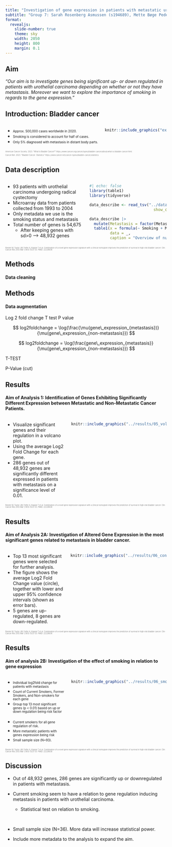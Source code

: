 ```yaml
---
title: "Investigation of gene expression in patients with metastatic urothelial carcinoma"
subtitle: "Group 7: Sarah Rosenberg Asmussen (s194689),	Mette Bøge Pedersen (s194679),	Caroline Amalie Bastholm Jensen (s213427), Jaime Noguera Piera (s233773), Yassine Turki (s231735)"
format:
  revealjs: 
    slide-number: true
    theme: sky
    width: 2050
    height: 800
    margin: 0.1
---
```


## Aim

<p style="text-align: center;">

*"Our aim is to investigate genes being significant up- or down regulated in patients with urothelial carcinoma depending on whether or not they have metastasis. Moreover we want to explore the importance of smoking in regards to the gene expression."*

</p>

## Introduction: Bladder cancer

::: columns
::: {.column width="60%"}
-   [Approx. 500,000 cases worldwide in 2020.]{style="font-size: 0.7em;"}
-   [Smoking is considered to account for half of cases.]{style="font-size: 0.7em;"}
-   [Only 5% diagnosed with metastasis in distant body parts.]{style="font-size: 0.7em;"}
:::

::: {.column width="40%"}
```r
knitr::include_graphics("external_figures/bladder_cancer.png")
```
:::
:::

<!-- References -->

::: {.absolute bottom="0;" style="font-size: 0.4em; color: grey;"}
American Cancer Society. 2023. "What Is Bladder Cancer?" https://www.cancer.org/cancer/types/bladder-cancer/about/what-is-bladder-cancer.html.

Cancer.Net. 2023. "Bladder Cancer: Statistics" https://www.cancer.net/cancer-types/bladder-cancer/statistics
:::

## Data description

::: columns
::: {.column width="50%"}
-   93 patients with urothelial carcinoma undergoing radical cystectomy
-   Microarray data from patients collected from 1993 to 2004
-   Only metadata we use is the smoking status and metastasis
-   Total number of genes is 54,675
    -   After keeping genes with sd\>0 --\> 48,932 genes
:::

::: {.column width="50%"}
```r
#| echo: false
library(table1)
library(tidyverse)

data_describe <- read_tsv("../data/04_dat_desc.tsv",
                            show_col_types = FALSE)
```

```r
data_describe |> 
  mutate(Metastasis = factor(Metastasis)) |> 
  table1(x = formula(~ Smoking + Metastasis), 
         data = _,
         caption = "Overview of number of patients who have metastasis and smoking status")
```
:::
:::

<!-- References -->

::: {.absolute bottom="0;" style="font-size: 0.4em; color: grey;"}
Riester M, Taylor JM, Feifer A, Koppie T et al. Combination of a novel gene expression signature with a clinical nomogram improves the prediction of survival in high-risk bladder cancer. Clin Cancer Res 2012 Mar 1;18(5):1323-33. PMID: 22228636
:::

## Methods

#### Data cleaning

## Methods

#### Data augmentation

Log 2 fold change T test P value

$$
log2foldchange = \log(\frac{\mu(gene\_expression_{metastasis})}{\mu(gene\_expression_{non-metastasis}})
$$

$$
log2foldchange = \log(\frac{gene\_expression_{metastasis}}{\mu(gene\_expression_{non-metastasis}})
$$

T-TEST

P-Value (cut)

## Results

#### Aim of Analysis 1: Identification of Genes Exhibiting Significantly Different Expression between Metastatic and Non-Metastatic Cancer Patients.

::: columns
::: {.column width="50%"}
-   Visualize significant genes and their regulation in a volcano plot.
-   Using the average Log2 Fold Change for each gene.
-   286 genes out of 48,932 genes are significantly different expressed in patients with metastasis on a significance level of 0.01.
:::

::: {.column width="50%" style="margin-top: 0px;"}
```r
knitr::include_graphics("../results/05_volcano_plot.png")
```
:::
:::

<!-- References -->

::: {.absolute bottom="-50px;" style="font-size: 0.4em; color: grey;"}
Riester M, Taylor JM, Feifer A, Koppie T et al. Combination of a novel gene expression signature with a clinical nomogram improves the prediction of survival in high-risk bladder cancer. Clin Cancer Res 2012 Mar 1;18(5):1323-33. PMID: 22228636
:::

## Results

#### Aim of Analysis 2A: Investigation of Altered Gene Expression in the most significant genes related to metastasis in bladder cancer.

::: columns
::: {.column width="50%"}
-   Top 13 most significant genes were selected for further analysis.
-   The figure shows the average Log2 Fold Change value (circle), together with lower and upper 95% confidence intervals (shown as error bars).
-   5 genes are up-regulated, 8 genes are down-regulated.
:::

::: {.column width="50%" style="margin-top: 0px;"}
```r
knitr::include_graphics("../results/06_conf_int_plot.png")
```
:::
:::

<!-- References -->

::: {.absolute bottom="-50;" style="font-size: 0.4em; color: grey;"}
Riester M, Taylor JM, Feifer A, Koppie T et al. Combination of a novel gene expression signature with a clinical nomogram improves the prediction of survival in high-risk bladder cancer. Clin Cancer Res 2012 Mar 1;18(5):1323-33. PMID: 22228636
:::

## Results

#### Aim of analysis 2B: Investigation of the effect of smoking in relation to gene expression

::: columns
::: {.column width="50%"}
-   [Individual log2fold change for patients with metastasis]{style="font-size: 0.7em;"}
-   [Count of Current Smokers, Former Smokers, and Non-smokers for each gene]{style="font-size: 0.7em;"}
-   [Group top 13 most significant genes (p \< 0.01) based on up or down regulation being risk factor]{style="font-size: 0.7em;"} <br><br>
-   [Current smokers for all gene regulation of risk.]{style="font-size: 0.7em;"}
-   [More metastatic patients with genes expression being risk]{style="font-size: 0.7em;"}
-   [Small sample size (N=93).]{style="font-size: 0.7em;"}
:::

::: {.column width="50%" style="margin-top: 0px;"}
```r
knitr::include_graphics("../results/06_smoking_plot.png")
```
:::
:::

<!-- References -->

::: {.absolute bottom="-50;" style="font-size: 0.4em; color: grey;"}
Riester M, Taylor JM, Feifer A, Koppie T et al. Combination of a novel gene expression signature with a clinical nomogram improves the prediction of survival in high-risk bladder cancer. Clin Cancer Res 2012 Mar 1;18(5):1323-33. PMID: 22228636
:::

## Discussion

-   Out of 48,932 genes, 286 genes are significantly up or downregulated in patients with metastasis.

-   Current smoking seem to have a relation to gene regulation inducing metastasis in patients with urothelial carcinoma.

    -   Statistical test on relation to smoking.

<br>

-   Small sample size (N=36). More data will increase statistical power.

-   Include more metadata to the analysis to expand the aim.
